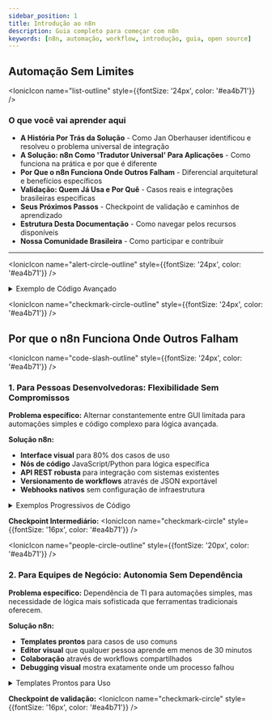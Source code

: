 ---
sidebar_position: 1
title: Introdução ao n8n
description: Guia completo para começar com n8n
keywords: [n8n, automação, workflow, introdução, guia, open source]
---


## Automação Sem Limites

<IonicIcon name="list-outline" style={{fontSize: '24px', color: '#ea4b71'}} />
### O que você vai aprender aqui

- **A História Por Trás da Solução** - Como Jan Oberhauser identificou e resolveu o problema universal de integração
- **A Solução: n8n Como 'Tradutor Universal' Para Aplicações** - Como funciona na prática e por que é diferente
- **Por Que o n8n Funciona Onde Outros Falham** - Diferencial arquitetural e benefícios específicos
- **Validação: Quem Já Usa e Por Quê** - Casos reais e integrações brasileiras específicas
- **Seus Próximos Passos** - Checkpoint de validação e caminhos de aprendizado
- **Estrutura Desta Documentação** - Como navegar pelos recursos disponíveis
- **Nossa Comunidade Brasileira** - Como participar e contribuir

---

<IonicIcon name="alert-circle-outline" style={{fontSize: '24px', color: '#ea4b71'}} />

<details>
<summary>
<IonicIcon name="code-slash-outline" style={{fontSize: '18px', color: '#ea4b71'}} />
Exemplo de Código Avançado
</summary>

```javascript
// Sistema de scoring e roteamento automático
const customerValue = $input.item.json.orderTotal;
const location = $input.item.json.state;
const priority = customerValue > 10000 ? 'high' : 'normal';

// Lógica de roteamento baseada em múltiplos critérios
let assignedRep = 'junior-team';
if (priority === 'high' && ['SP', 'RJ'].includes(location)) {
  assignedRep = 'senior-team';
} else if (customerValue > 5000) {
  assignedRep = 'mid-level-team';
}

return [{
  priority,
  assignedRep,
  originalData: $input.item.json,
  routingLogic: 'automated'
}];
```

</details>

<IonicIcon name="checkmark-circle-outline" style={{fontSize: '24px', color: '#ea4b71'}} />

## Por que o n8n Funciona Onde Outros Falham

<IonicIcon name="code-slash-outline" style={{fontSize: '24px', color: '#ea4b71'}} />

### 1. Para Pessoas Desenvolvedoras: Flexibilidade Sem Compromissos

**Problema específico:** Alternar constantemente entre GUI limitada para automações simples e código complexo para lógica avançada.

**Solução n8n:**

- **Interface visual** para 80% dos casos de uso
- **Nós de código** JavaScript/Python para lógica específica
- **API REST robusta** para integração com sistemas existentes
- **Versionamento de workflows** através de JSON exportável
- **Webhooks nativos** sem configuração de infraestrutura

<details>
<summary>Exemplos Progressivos de Código</summary>

**Básico - Webhook Simples:**

```javascript
// Apenas receber dados
return $input.all();
```

**Realístico - Validação e Transformação:**

```javascript
// Validar e transformar dados de leads
const leads = $input.all().filter(item => {
  return item.json.email && item.json.email.includes('@');
});

return leads.map(lead => ({
  ...lead.json,
  status: 'validated',
  timestamp: new Date().toISOString()
}));
```

**Avançado - Lógica de Negócio Complexa:**

```javascript
// Sistema de scoring e roteamento automático
const customerValue = $input.item.json.orderTotal;
const location = $input.item.json.state;
const priority = customerValue > 10000 ? 'high' : 'normal';

// Lógica de roteamento baseada em múltiplos critérios
let assignedRep = 'junior-team';
if (priority === 'high' && ['SP', 'RJ'].includes(location)) {
  assignedRep = 'senior-team';
} else if (customerValue > 5000) {
  assignedRep = 'mid-level-team';
}

return [{
  priority,
  assignedRep,
  originalData: $input.item.json,
  routingLogic: 'automated'
}];
```

</details>

**Checkpoint Intermediário:** <IonicIcon name="checkmark-circle" style={{fontSize: '16px', color: '#ea4b71'}} />

<IonicIcon name="people-circle-outline" style={{fontSize: '20px', color: '#ea4b71'}} />

### 2. Para Equipes de Negócio: Autonomia Sem Dependência

**Problema específico:** Dependência de TI para automações simples, mas necessidade de lógica mais sofisticada que ferramentas tradicionais oferecem.

**Solução n8n:**

- **Templates prontos** para casos de uso comuns
- **Editor visual** que qualquer pessoa aprende em menos de 30 minutos
- **Colaboração** através de workflows compartilhados
- **Debugging visual** mostra exatamente onde um processo falhou

<details>
<summary>Templates Prontos para Uso</summary>

**Básico - Notificação de Formulário:**

```yaml
# template formulário
email Slack
trigger: webhook
action1: send-email
action2: send-slack-message
```

**Realístico - Onboarding de Cliente:**

```yaml
# template crm
email Slack → Google Sheets
trigger: new-customer-crm
action1: send-welcome-email
action2: notify-sales-team
action3: add-to-tracking-sheet
condition: if-customer-type = 'enterprise'
```

**Avançado - Relatório Semanal Automático:**

```yaml
# template múltiplas fontes
consolidação → Distribuição
trigger: weekly-schedule
action1: collect-google-analytics
action2: collect-facebook-ads
action3: collect-crm-data
action4: generate-report
action5: send-to-stakeholders
```

</details>

**Checkpoint de validação:** <IonicIcon name="checkmark-circle" style={{fontSize: '16px', color: '#ea4b71'}} />
